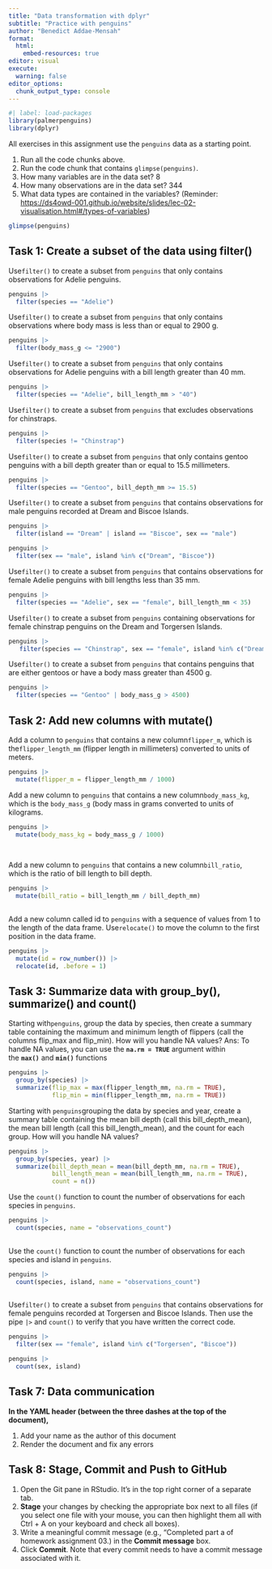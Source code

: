 ```yaml
---
title: "Data transformation with dplyr"
subtitle: "Practice with penguins"
author: "Benedict Addae-Mensah"
format:
  html:
    embed-resources: true
editor: visual
execute:
  warning: false
editor_options: 
  chunk_output_type: console
---
```


```r
#| label: load-packages
library(palmerpenguins)
library(dplyr)
```

All exercises in this assignment use the `penguins` data as a starting point.

1.  Run all the code chunks above.
2.  Run the code chunk that contains `glimpse(penguins)`.
3.  How many variables are in the data set? 8
4.  How many observations are in the data set? 344
5.  What data types are contained in the variables? (Reminder: <https://ds4owd-001.github.io/website/slides/lec-02-visualisation.html#/types-of-variables>)

```r
glimpse(penguins)
```

## Task 1: Create a subset of the data using filter()

Use`filter()` to create a subset from `penguins` that only contains observations for Adelie penguins.

```r
penguins |> 
  filter(species == "Adelie")

```

Use`filter()` to create a subset from `penguins` that only contains observations where body mass is less than or equal to 2900 g.

```r
penguins |> 
  filter(body_mass_g <= "2900")

```

Use`filter()` to create a subset from `penguins` that only contains observations for Adelie penguins with a bill length greater than 40 mm.

```r
penguins |> 
  filter(species == "Adelie", bill_length_mm > "40")

```

Use`filter()` to create a subset from `penguins` that excludes observations for chinstraps.

```r
penguins |> 
  filter(species != "Chinstrap")

```

Use`filter()` to create a subset from `penguins` that only contains gentoo penguins with a bill depth greater than or equal to 15.5 millimeters.

```r
penguins |> 
  filter(species == "Gentoo", bill_depth_mm >= 15.5)

```

Use`filter()` to create a subset from `penguins` that contains observations for male penguins recorded at Dream and Biscoe Islands.

```r
penguins |>
  filter(island == "Dream" | island == "Biscoe", sex == "male")

penguins |> 
  filter(sex == "male", island %in% c("Dream", "Biscoe"))

```

Use`filter()` to create a subset from `penguins` that contains observations for female Adelie penguins with bill lengths less than 35 mm.

```r
penguins |> 
  filter(species == "Adelie", sex == "female", bill_length_mm < 35)

```

Use`filter()` to create a subset from `penguins` containing observations for female chinstrap penguins on the Dream and Torgersen Islands.

```r
penguins |> 
   filter(species == "Chinstrap", sex == "female", island %in% c("Dream", "Torgersen"))


```

Use`filter()` to create a subset from `penguins` that contains penguins that are either gentoos or have a body mass greater than 4500 g.

```r
penguins |> 
  filter(species == "Gentoo" | body_mass_g > 4500)

```

## Task 2: Add new columns with mutate()

Add a column to `penguins` that contains a new column`flipper_m`, which is the`flipper_length_mm` (flipper length in millimeters) converted to units of meters.

```r

penguins |> 
  mutate(flipper_m = flipper_length_mm / 1000)
```

Add a new column to `penguins` that contains a new column`body_mass_kg`, which is the `body_mass_g` (body mass in grams converted to units of kilograms.

```r
penguins |> 
  mutate(body_mass_kg = body_mass_g / 1000)
  
  
```

Add a new column to `penguins` that contains a new column`bill_ratio`, which is the ratio of bill length to bill depth.

```r
penguins |> 
  mutate(bill_ratio = bill_length_mm / bill_depth_mm)
  
```

Add a new column called id to `penguins` with a sequence of values from 1 to the length of the data frame. Use`relocate()` to move the column to the first position in the data frame.

```r
penguins |> 
  mutate(id = row_number()) |> 
  relocate(id, .before = 1)
```

## Task 3: Summarize data with group_by(), summarize() and count()

Starting with`penguins`, group the data by species, then create a summary table containing the maximum and minimum length of flippers (call the columns flip_max and flip_min). How will you handle NA values? Ans: To handle NA values, you can use the **`na.rm = TRUE`** argument within the **`max()`** and **`min()`** functions

```r
penguins |> 
  group_by(species) |> 
  summarize(flip_max = max(flipper_length_mm, na.rm = TRUE),
            flip_min = min(flipper_length_mm, na.rm = TRUE))
```

Starting with `penguins`grouping the data by species and year, create a summary table containing the mean bill depth (call this bill_depth_mean), the mean bill length (call this bill_length_mean), and the count for each group. How will you handle NA values?

```r
penguins |> 
  group_by(species, year) |> 
  summarize(bill_depth_mean = mean(bill_depth_mm, na.rm = TRUE),
            bill_length_mean = mean(bill_length_mm, na.rm = TRUE),
            count = n())

```

Use the `count()` function to count the number of observations for each species in `penguins`.

```r
penguins |>
  count(species, name = "observations_count")
  

```

Use the `count()` function to count the number of observations for each species and island in `penguins`.

```r
penguins |>
  count(species, island, name = "observations_count")
  
```

Use`filter()` to create a subset from `penguins` that contains observations for female penguins recorded at Torgersen and Biscoe Islands. Then use the pipe `|>` and `count()` to verify that you have written the correct code.

```r
penguins |> 
  filter(sex == "female", island %in% c("Torgersen", "Biscoe"))

penguins |> 
  count(sex, island)

```

## Task 7: Data communication

**In the YAML header (between the three dashes at the top of the document),**

1.  Add your name as the author of this document
2.  Render the document and fix any errors

## Task 8: Stage, Commit and Push to GitHub

1.  Open the Git pane in RStudio. It's in the top right corner of a separate tab.
2.  **Stage** your changes by checking the appropriate box next to all files (if you select one file with your mouse, you can then highlight them all with Ctrl + A on your keyboard and check all boxes).
3.  Write a meaningful commit message (e.g., "Completed part a of homework assignment 03.) in the **Commit message** box.
4.  Click **Commit**. Note that every commit needs to have a commit message associated with it.
